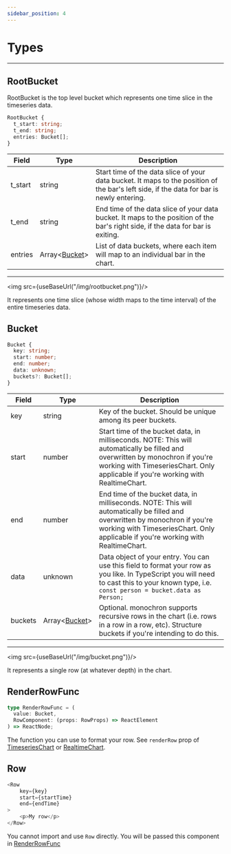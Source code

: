 ```yaml
---
sidebar_position: 4
---
```


# Types

---


## RootBucket

RootBucket is the top level bucket which represents one time slice in the timeseries data.

```ts
RootBucket {
  t_start: string;
  t_end: string;
  entries: Bucket[];
}
```

| Field   | Type                                | Description |
| ---     | ---                                 | ---         |
| t_start | string                              | Start time of the data slice of your data bucket. It maps to the position of the bar's left side, if the data for bar is newly entering. |
| t_end   | string                              | End time of the data slice of your data bucket. It maps to the position of the bar's right side, if the data for bar is exiting. |
| entries | Array<[Bucket](/docs/types#bucket)> | List of data buckets, where each item will map to an individual bar in the chart. |
---

<img src={useBaseUrl("/img/rootbucket.png")}/>

It represents one time slice (whose width maps to the time interval) of the entire timeseries data.

## Bucket

```ts
Bucket {
  key: string;
  start: number;
  end: number;
  data: unknown;
  buckets?: Bucket[];
}
```

| Field   | Type                                | Description |
| ---     | ---                                 | ---         |
| key | string | Key of the bucket. Should be unique among its peer buckets. |
| start | number | Start time of the bucket data, in milliseconds. NOTE: This will automatically be filled and overwritten by monochron if you're working with TimeseriesChart. Only applicable if you're working with RealtimeChart. |
| end | number | End time of the bucket data, in milliseconds. NOTE: This will automatically be filled and overwritten by monochron if you're working with TimeseriesChart. Only applicable if you're working with RealtimeChart. |
| data | unknown | Data object of your entry. You can use this field to format your row as you like. In TypeScript you will need to cast this to your known type, i.e. `const person = bucket.data as Person;` |
| buckets | Array<[Bucket](/docs/types#bucket)> | Optional. monochron supports recursive rows in the chart (i.e. rows in a row in a row, etc). Structure buckets if you're intending to do this. |
---
<img src={useBaseUrl("/img/bucket.png")}/>

It represents a single row (at whatever depth) in the chart.

## RenderRowFunc

```ts
type RenderRowFunc = (
  value: Bucket,
  RowComponent: (props: RowProps) => ReactElement
) => ReactNode;
```

The function you can use to format your row. See `renderRow` prop of [TimeseriesChart](/docs/timeseries-chart) or [RealtimeChart](/docs/realtime-chart).

## Row

```ts
<Row
    key={key}
    start={startTime}
    end={endTime}
>
    <p>My row</p>
</Row>
```

You cannot import and use `Row` directly. You will be passed this component in [RenderRowFunc](/docs/types#renderrowfunc)